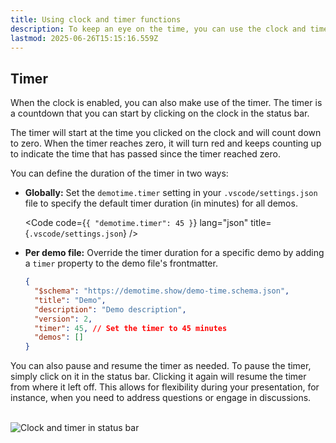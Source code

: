 ```yaml
---
title: Using clock and timer functions
description: To keep an eye on the time, you can use the clock and timer functions from Demo Time.
lastmod: 2025-06-26T15:15:16.559Z
---
```




## Timer

When the clock is enabled, you can also make use of the timer. The timer is a countdown that you can start by clicking on the clock in the status bar.

The timer will start at the time you clicked on the clock and will count down to zero. When the timer reaches zero, it will turn red and keeps counting up to indicate the time that has passed since the timer reached zero.

You can define the duration of the timer in two ways:

- **Globally:** Set the `demotime.timer` setting in your `.vscode/settings.json` file to specify the default timer duration (in minutes) for all demos.

  <Code code={`{
    "demotime.timer": 45
  }`} 
    lang="json" 
    title={`.vscode/settings.json`} />

- **Per demo file:** Override the timer duration for a specific demo by adding a `timer` property to the demo file's frontmatter.

  ```json title="demo.json"
  {
    "$schema": "https://demotime.show/demo-time.schema.json",
    "title": "Demo",
    "description": "Demo description",
    "version": 2,
    "timer": 45, // Set the timer to 45 minutes
    "demos": []
  }
    ```

You can also pause and resume the timer as needed. To pause the timer, simply click on it in the status bar. Clicking it again will resume the timer from where it left off. This allows for flexibility during your presentation, for instance, when you need to address questions or engage in discussions.

<br />

<Image class="mx-auto" src={clockImage} alt="Clock and timer in status bar" />
